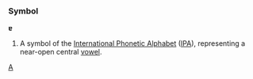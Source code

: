 ===Symbol===
'''ɐ'''

#A symbol of the [[International Phonetic Alphabet]] ([[IPA]]), representing a near-open central [[vowel]].
[[Category:IPA symbols|A]]